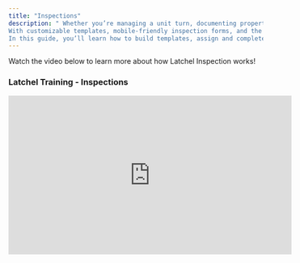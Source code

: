 ```yaml
---
title: "Inspections"
description: " Whether you’re managing a unit turn, documenting property conditions, or performing routine check-ins, Latchel’s Inspections feature gives you the tools to capture everything in one place—efficiently and clearly.
With customizable templates, mobile-friendly inspection forms, and the ability to create work orders directly from flagged items, your team can stay organized and on track from start to finish. Each inspection can be linked to a project for full visibility, helping you manage tasks, timelines, and property updates without missing a beat.
In this guide, you’ll learn how to build templates, assign and complete inspections, and turn inspection results into actionable tasks—all while keeping your workflow smooth and your team aligned."
---
```


Watch the video below to learn more about how Latchel Inspection works\!

### <Icon icon="camera-movie" iconType="duotone" color="#ff9b8a" size={25} /> **Latchel Training - Inspections**

<Frame>
  <iframe width="560" height="315" src="https://www.youtube.com/embed/ya8bzMeBdds?si=Yg57CU2Vgz8GXZMh" title="YouTube video player" frameborder="0" allow="accelerometer; autoplay; clipboard-write; encrypted-media; gyroscope; picture-in-picture; web-share" referrerpolicy="strict-origin-when-cross-origin" allowfullscreen />
</Frame>